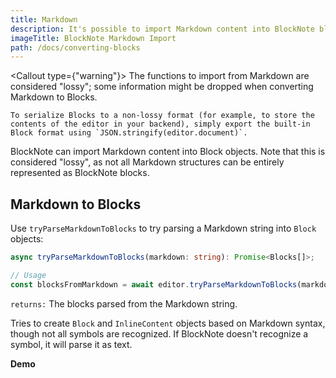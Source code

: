 ```yaml
---
title: Markdown
description: It's possible to import Markdown content into BlockNote blocks, completely client-side.
imageTitle: BlockNote Markdown Import
path: /docs/converting-blocks
---
```


<Callout type={"warning"}>
    The functions to import from Markdown are considered "lossy"; some information might be dropped when converting Markdown to Blocks.

    To serialize Blocks to a non-lossy format (for example, to store the contents of the editor in your backend), simply export the built-in Block format using `JSON.stringify(editor.document)`.

</Callout>

BlockNote can import Markdown content into Block objects. Note that this is considered "lossy", as not all Markdown structures can be entirely represented as BlockNote blocks.

## Markdown to Blocks

Use `tryParseMarkdownToBlocks` to try parsing a Markdown string into `Block` objects:

```typescript
async tryParseMarkdownToBlocks(markdown: string): Promise<Blocks[]>;

// Usage
const blocksFromMarkdown = await editor.tryParseMarkdownToBlocks(markdown);
```

`returns:` The blocks parsed from the Markdown string.

Tries to create `Block` and `InlineContent` objects based on Markdown syntax, though not all symbols are recognized. If BlockNote doesn't recognize a symbol, it will parse it as text.

**Demo**

<Example name="interoperability/converting-blocks-from-md" />
